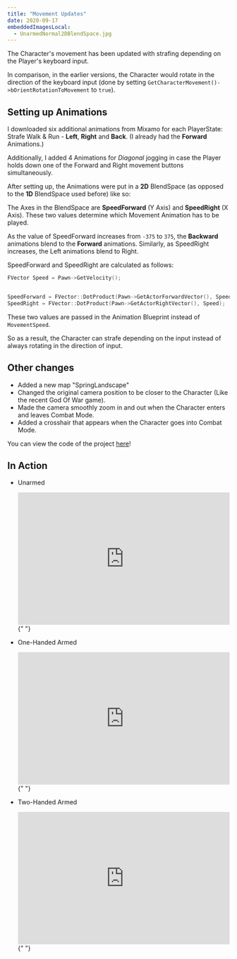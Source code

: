 ---
title: "Movement Updates"
date: 2020-09-17
embeddedImagesLocal:
  - UnarmedNormal2DBlendSpace.jpg
---


The Character's movement has been updated with strafing depending on the Player's keyboard input.

In comparison, in the earlier versions, the Character would rotate in the direction of the keyboard input (done by
setting `GetCharacterMovement()->bOrientRotationToMovement` to `true`).

## Setting up Animations

I downloaded six additional animations from Mixamo for each PlayerState: Strafe Walk & Run - **Left**, **Right** and **Back**. (I already
had the **Forward** Animations.)

Additionally, I added 4 Animations for _Diagonal_ jogging in case the Player holds down one of the Forward and Right movement buttons simultaneously.

After setting up, the Animations were put in a **2D** BlendSpace (as opposed to the **1D** BlendSpace used before) like so:

<GatsbyImage
  alt="UnarmedNormal2DBlendSpace.jpg"
  image={getImage(props.localImages[0])}
/>

The Axes in the BlendSpace are **SpeedForward** (Y Axis) and **SpeedRight** (X Axis). These two values determine which Movement Animation has
to be played.

As the value of SpeedForward increases from `-375` to `375`, the **Backward** animations blend to the **Forward** animations. Similarly, as SpeedRight
increases, the Left animations blend to Right.

SpeedForward and SpeedRight are calculated as follows:

```cpp
FVector Speed = Pawn->GetVelocity();


SpeedForward = FVector::DotProduct(Pawn->GetActorForwardVector(), Speed);
SpeedRight = FVector::DotProduct(Pawn->GetActorRightVector(), Speed);

```

These two values are passed in the Animation Blueprint instead of `MovementSpeed`.

So as a result, the Character can strafe depending on the input instead of always rotating in the direction of input.

## Other changes

- Added a new map "SpringLandscape"
- Changed the original camera position to be closer to the Character (Like the recent God Of War game).
- Made the camera smoothly zoom in and out when the Character enters and leaves Combat Mode.
- Added a crosshair that appears when the Character goes into Combat Mode.

You can view the code of the project [here](https://github.com/1Gokul/MedievalCombatProject)!

## In Action

- Unarmed

  <iframe
    src="https://www.youtube.com/embed/rCqZrePd7QY"
    width="100%"
    height="300px"
    frameborder="0"
  >
    {" "}
  </iframe>{" "}

- One-Handed Armed

  <iframe
    src="https://www.youtube.com/embed/igm6e9REARU"
    width="100%"
    height="300px"
    frameborder="0"
  >
    {" "}
  </iframe>{" "}

- Two-Handed Armed
  <iframe
    src="https://www.youtube.com/embed/7jS1zQTWJCA"
    width="100%"
    height="300px"
    frameborder="0"
  >
    {" "}
  </iframe>{" "}
